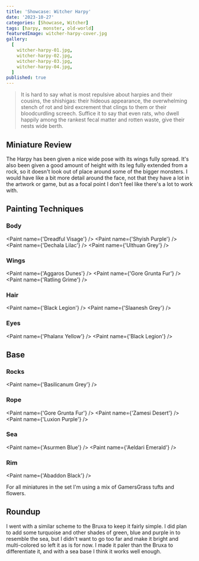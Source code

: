 ```yaml
---
title: 'Showcase: Witcher Harpy'
date: '2023-10-27'
categories: [Showcase, Witcher]
tags: [harpy, monster, old-world]
featuredImage: witcher-harpy-cover.jpg
gallery:
  [
    witcher-harpy-01.jpg,
    witcher-harpy-02.jpg,
    witcher-harpy-03.jpg,
    witcher-harpy-04.jpg,
  ]
published: true
---
```



> It is hard to say what is most repulsive about harpies and their cousins, the shishigas: their hideous appearance,
> the overwhelming stench of rot and bird excrement that clings to them or their bloodcurdling screech. Suffice it to
> say that even rats, who dwell happily among the rankest fecal matter and rotten waste, give their nests wide berth.

## Miniature Review

The Harpy has been given a nice wide pose with its wings fully spread. It's also been given a good amount of height
with its leg fully extended from a rock, so it doesn't look out of place around some of the bigger monsters. I would
have like a bit more detail around the face, not that they have a lot in the artwork or game, but as a focal point I
don't feel like there's a lot to work with.

## Painting Techniques

### Body

<Paint name={'Dreadful Visage'} />
<Paint name={'Shyish Purple'} />
<Paint name={'Dechala Lilac'} />
<Paint name={'Ulthuan Grey'} />

### Wings

<Paint name={'Aggaros Dunes'} />
<Paint name={'Gore Grunta Fur'} />
<Paint name={'Ratling Grime'} />

### Hair

<Paint name={'Black Legion'} />
<Paint name={'Slaanesh Grey'} />

### Eyes

<Paint name={'Phalanx Yellow'} />
<Paint name={'Black Legion'} />

## Base

### Rocks

<Paint name={'Basilicanum Grey'} />

### Rope

<Paint name={'Gore Grunta Fur'} />
<Paint name={'Zamesi Desert'} />
<Paint name={'Luxion Purple'} />

### Sea

<Paint name={'Asurmen Blue'} />
<Paint name={'Aeldari Emerald'} />

### Rim

<Paint name={'Abaddon Black'} />

For all miniatures in the set I'm using a mix of GamersGrass tufts and flowers.

## Roundup

I went with a similar scheme to the Bruxa to keep it fairly simple. I did plan to add some turquoise and other shades
of green, blue and purple in to resemble the sea, but I didn't want to go too far and make it bright and multi-colored
so left it as is for now. I made it paler than the Bruxa to differentiate it, and with a sea base I think it works well
enough.
